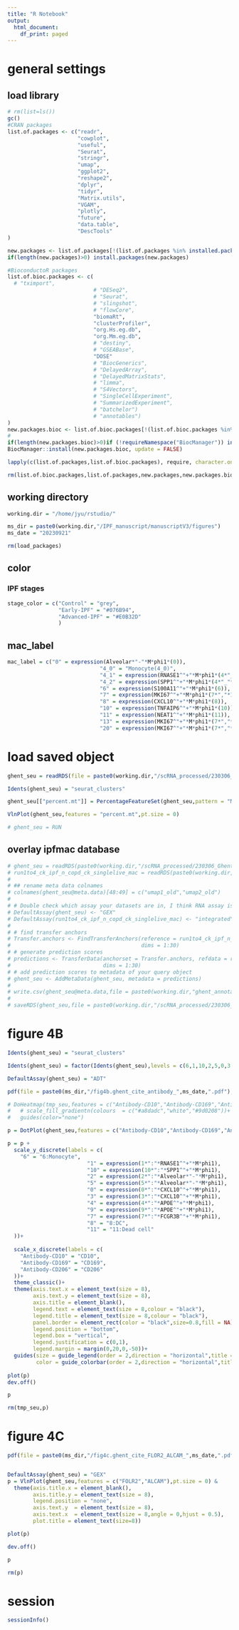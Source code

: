 ```yaml
---
title: "R Notebook"
output:
  html_document:
    df_print: paged
---
```


# general settings

## load library

```r
# rm(list=ls())
gc()
#CRAN packages
list.of.packages <- c("readr",
                      "cowplot",
                      "useful",
                      "Seurat",
                      "stringr",
                      "umap",
                      "ggplot2",
                      "reshape2",
                      "dplyr",
                      "tidyr",
                      "Matrix.utils",
                      "VGAM",
                      "plotly",
                      "future",
                      "data.table",
                      "DescTools"
)

new.packages <- list.of.packages[!(list.of.packages %in% installed.packages()[,"Package"])]
if(length(new.packages)>0) install.packages(new.packages)

#BioconductoR packages
list.of.bioc.packages <- c(
  # "tximport",
                           # "DESeq2",
                           # "Seurat",
                           # "slingshot",
                           # "flowCore",
                           "biomaRt",
                           "clusterProfiler",
                           "org.Hs.eg.db",
                           "org.Mm.eg.db",
                           # "destiny",
                           # "GSEABase",
                           "DOSE"
                           # "BiocGenerics",
                           # "DelayedArray",
                           # "DelayedMatrixStats",
                           # "limma",
                           # "S4Vectors",
                           # "SingleCellExperiment",
                           # "SummarizedExperiment",
                           # "batchelor")
                           # "annotables")
)
new.packages.bioc <- list.of.bioc.packages[!(list.of.bioc.packages %in% installed.packages()[,"Package"])]
# 
if(length(new.packages.bioc)>0)if (!requireNamespace("BiocManager")) install.packages("BiocManager")
BiocManager::install(new.packages.bioc, update = FALSE)

lapply(c(list.of.packages,list.of.bioc.packages), require, character.only = TRUE)

rm(list.of.bioc.packages,list.of.packages,new.packages,new.packages.bioc)
```

## working directory

```r


working.dir = "/home/jyu/rstudio/"

ms_dir = paste0(working.dir,"/IPF_manuscript/manuscriptV3/figures")
ms_date = "20230921"

rm(load_packages)
```

## color

### IPF stages

```r
stage_color = c("Control" = "grey",
                "Early-IPF" = "#076B94",
                "Advanced-IPF" = "#E0B32D"
                )
```



## mac_label

```r
mac_label = c("0" = expression(Alveolar*"-"*M*phi1*(0)),
                             "4_0" = "Monocyte(4_0)",
                             "4_1" = expression(RNASE1^"+"*M*phi1*(4*"_"*1)),
                             "4_2" = expression(SPP1^"+"*M*phi1*(4*"_"*2)),
                             "6" = expression(S100A11^"+"*M*phi1*(6)),
                             "7" = expression(MKI67^"+"*M*phi1*(7*","*13*","*20)),
                             "8" = expression(CXCL10^"+"*M*phi1*(8)),
                             "10" = expression(TNFAIP6^"+"*M*phi1*(10)),
                             "11" = expression(NEAT1^"+"*M*phi1*(11)),
                             "13" = expression(MKI67^"+"*M*phi1*(7*","*13*","*20)),
                             "20" = expression(MKI67^"+"*M*phi1*(7*","*13*","*20)))
```

# load saved object

```r
ghent_seu = readRDS(file = paste0(working.dir,"/scRNA_processed/230306_Ghent_COVID_CITEseq_Annotated_spp1predicted.RDS"))

Idents(ghent_seu) = "seurat_clusters"

ghent_seu[["percent.mt"]] = PercentageFeatureSet(ghent_seu,pattern = "MT-",assay = "originalexp")

VlnPlot(ghent_seu,features = "percent.mt",pt.size = 0)

# ghent_seu = RUN
```

## overlay ipfmac database

```r
# ghent_seu = readRDS(paste0(working.dir,"/scRNA_processed/230306_Ghent_COVID_CITEseq_Annotated.RDS"))
# run1to4_ck_ipf_n_copd_ck_singlelive_mac = readRDS(paste0(working.dir,"/scRNA_processed/run1to4_ck_ipf_n_copd_ck_rpca_subcluster_singlelivemac.rds"))
# 
# ## rename meta data colnames
# colnames(ghent_seu@meta.data)[48:49] = c("umap1_old","umap2_old")
# 
# # Double check which assay your datasets are in, I think RNA assay is probably best
# DefaultAssay(ghent_seu) <- "GEX"
# DefaultAssay(run1to4_ck_ipf_n_copd_ck_singlelive_mac) <- "integrated"
# 
# # find transfer anchors
# Transfer.anchors <- FindTransferAnchors(reference = run1to4_ck_ipf_n_copd_ck_singlelive_mac, query = ghent_seu,
#                                         dims = 1:30)
# # generate prediction scores
# predictions <- TransferData(anchorset = Transfer.anchors, refdata = run1to4_ck_ipf_n_copd_ck_singlelive_mac$subcluster,
#                             dims = 1:30)
# # add prediction scores to metadata of your query object
# ghent_seu <- AddMetaData(ghent_seu, metadata = predictions)
# 
# write.csv(ghent_seu@meta.data,file = paste0(working.dir,"ghent_annotated_by_ipfmac.csv"))
# 
# saveRDS(ghent_seu,file = paste0(working.dir,"/scRNA_processed/230306_Ghent_COVID_CITEseq_Annotated_spp1predicted.RDS"))

```

# figure 4B

```r
Idents(ghent_seu) = "seurat_clusters"

Idents(ghent_seu) = factor(Idents(ghent_seu),levels = c(6,1,10,2,5,0,3,4,9,7,8,11))

DefaultAssay(ghent_seu) = "ADT"

pdf(file = paste0(ms_dir,"/fig4b.ghent_cite_antibody_",ms_date,".pdf"),paper = "a4",width = 2.5,height = 3.5)

# DoHeatmap(tmp_seu,features = c("Antibody-CD10","Antibody-CD169","Antibody-CD206"),slot = "data",group.by = "seurat_clusters",angle = 90)+
#   # scale_fill_gradientn(colours  = c("#a8dadc","white","#9d0208"))+
#   guides(color="none")

p = DotPlot(ghent_seu,features = c("Antibody-CD10","Antibody-CD169","Antibody-CD206"))

p = p +
  scale_y_discrete(labels = c(
    "6" = "6:Monocyte",
                         "1" = expression(1*":"*RNASE1^"+"*M*phi1),
                         "10" = expression(10*":"*SPP1^"+"*M*phi1),
                         "2" = expression(2*":"*Alveolar*"-"*M*phi1),
                         "5" = expression(5*":"*Alveolar*"-"*M*phi1),
                         "0" = expression(0*":"*CXCL10^"+"*M*phi1),
                         "3" = expression(3*":"*CXCL10^"+"*M*phi1),
                         "4" = expression(4*":"*APOE^"+"*M*phi1),
                         "9" = expression(9*":"*APOE^"+"*M*phi1),
                         "7" = expression(7*":"*FCGR3B^"+"*M*phi1),
                         "8" = "8:DC",
                         "11" = "11:Dead cell"
  ))+
  
  scale_x_discrete(labels = c(
    "Antibody-CD10" = "CD10",
    "Antibody-CD169" = "CD169",
    "Antibody-CD206" = "CD206"
  ))+
  theme_classic()+
  theme(axis.text.x = element_text(size = 8),
        axis.text.y = element_text(size = 8),
        axis.title = element_blank(),
        legend.text = element_text(size = 8,colour = "black"),
        legend.title = element_text(size = 8,colour = "black"),
        panel.border = element_rect(color = "black",size=0.8,fill = NA),
        legend.position = "bottom",
        legend.box = "vertical",
        legend.justification = c(0,1),
        legend.margin = margin(0,20,0,-50))+
  guides(size = guide_legend(order = 2,direction = "horizontal",title = "% of exp. cells"),
         color = guide_colorbar(order = 2,direction = "horizontal",title = "Antibody expression",barwidth = 3,barheight = 0.3))
  
plot(p)
dev.off()

p

rm(tmp_seu,p)
```

# figure 4C

```r
pdf(file = paste0(ms_dir,"/fig4c.ghent_cite_FLOR2_ALCAM_",ms_date,".pdf"),paper = "a4",width = 4,height = 1.5)


DefaultAssay(ghent_seu) = "GEX"
p = VlnPlot(ghent_seu,features = c("FOLR2","ALCAM"),pt.size = 0) &
  theme(axis.title.x = element_blank(),
        axis.title.y = element_text(size = 8),
        legend.position = "none",
        axis.text.y  = element_text(size = 8),
        axis.text.x  = element_text(size = 8,angle = 0,hjust = 0.5),
        plot.title = element_text(size=8))

plot(p)

dev.off()

p

rm(p)
```

# session

```r
sessionInfo()
```

